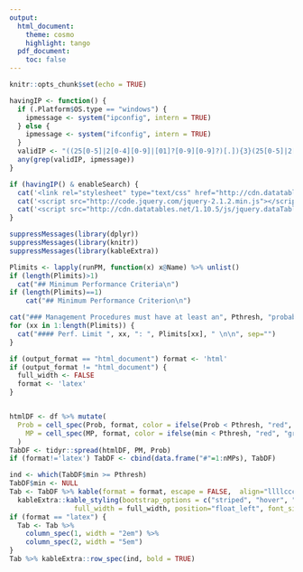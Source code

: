 ```yaml
---
output:
  html_document:
    theme: cosmo
    highlight: tango
  pdf_document:
    toc: false
---
```


<meta charset="UTF-8">
<meta name="google" content="notranslate">
<meta http-equiv="Content-Language" content="en">

```r
knitr::opts_chunk$set(echo = TRUE)
```

```r
havingIP <- function() {
  if (.Platform$OS.type == "windows") {
    ipmessage <- system("ipconfig", intern = TRUE)
  } else {
    ipmessage <- system("ifconfig", intern = TRUE)
  }
  validIP <- "((25[0-5]|2[0-4][0-9]|[01]?[0-9][0-9]?)[.]){3}(25[0-5]|2[0-4][0-9]|[01]?[0-9][0-9]?)"
  any(grep(validIP, ipmessage))
}

if (havingIP() & enableSearch) {
  cat('<link rel="stylesheet" type="text/css" href="http://cdn.datatables.net/1.10.5/css/jquery.dataTables.min.css">')
  cat('<script src="http://code.jquery.com/jquery-2.1.2.min.js"></script>')
  cat('<script src="http://cdn.datatables.net/1.10.5/js/jquery.dataTables.min.js"></script>')
}

```

<script type="text/javascript">
         $(document).ready(function() {
             $("table").DataTable({
               "aLengthMenu": [[50, 75, 100, -1], [50, 75, 100, "All"]],
               "iDisplayLength": 50
             });
         } );
         
</script>

```r
suppressMessages(library(dplyr))
suppressMessages(library(knitr))
suppressMessages(library(kableExtra))

Plimits <- lapply(runPM, function(x) x@Name) %>% unlist()
if (length(Plimits)>1)
  cat("## Minimum Performance Criteria\n")
if (length(Plimits)==1)
    cat("## Minimum Performance Criterion\n")

cat("### Management Procedures must have at least an", Pthresh, "probability of meeting all Performance Limits \n")
for (xx in 1:length(Plimits)) {
  cat("#### Perf. Limit ", xx, ": ", Plimits[xx], " \n\n", sep="")
}

```


```r

if (output_format == "html_document") format <- 'html'
if (output_format != "html_document") {
  full_width <- FALSE
  format <- 'latex'
}


htmlDF <- df %>% mutate(
  Prob = cell_spec(Prob, format, color = ifelse(Prob < Pthresh, "red", "green")),
    MP = cell_spec(MP, format, color = ifelse(min < Pthresh, "red", "green"))
  )
TabDF <- tidyr::spread(htmlDF, PM, Prob)
if (format!='latex') TabDF <- cbind(data.frame("#"=1:nMPs), TabDF)

ind <- which(TabDF$min >= Pthresh)
TabDF$min <- NULL
Tab <- TabDF %>% kable(format = format, escape = FALSE,  align="llllcccclll") %>%
  kableExtra::kable_styling(bootstrap_options = c("striped", "hover", "condensed", "responsive"),
                full_width = full_width, position="float_left", font_size = font_size)
if (format == "latex") {
  Tab <- Tab %>%
    column_spec(1, width = "2em") %>%
    column_spec(2, width = "5em")
}
Tab %>% kableExtra::row_spec(ind, bold = TRUE)

```






  